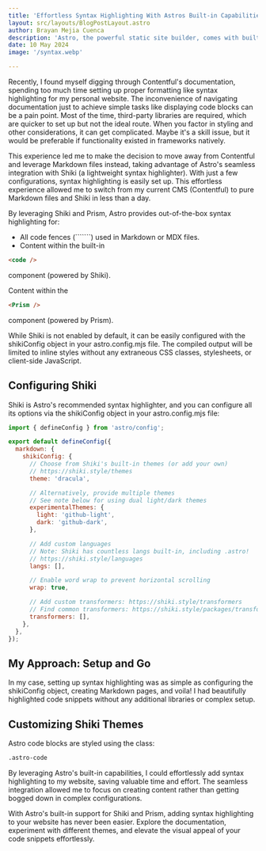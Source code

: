 ```yaml
---
title: 'Effortless Syntax Highlighting With Astros Built-in Capabilities'
layout: src/layouts/BlogPostLayout.astro
author: Brayan Mejia Cuenca
description: 'Astro, the powerful static site builder, comes with built-in support for syntax highlighting, making it a breeze to showcase code snippets on your website'
date: 10 May 2024
image: '/syntax.webp'

---
```

Recently, I found myself digging through Contentful's documentation, spending too much time setting up proper formatting like syntax highlighting for my personal website. The inconvenience of navigating documentation just to achieve simple tasks like displaying code blocks can be a pain point. Most of the time, third-party libraries are required, which are quicker to set up but not the ideal route. When you factor in styling and other considerations, it can get complicated. Maybe it's a skill issue, but it would be preferable if functionality existed in frameworks natively.

This experience led me to make the decision to move away from Contentful and leverage Markdown files instead, taking advantage of Astro's seamless integration with Shiki (a lightweight syntax highlighter). With just a few configurations, syntax highlighting is easily set up. This effortless experience allowed me to switch from my current CMS (Contentful) to pure Markdown files and Shiki in less than a day.

By leveraging Shiki and Prism, Astro provides out-of-the-box syntax highlighting for:

- All code fences (```````) used in Markdown or MDX files.
- Content within the built-in

```html
<code />
```

component (powered by Shiki).

Content within the

```html
<Prism />
```

component (powered by Prism).

While Shiki is not enabled by default, it can be easily configured with the shikiConfig object in your astro.config.mjs file. The compiled output will be limited to inline styles without any extraneous CSS classes, stylesheets, or client-side JavaScript.
## Configuring Shiki

Shiki is Astro's recommended syntax highlighter, and you can configure all its options via the shikiConfig object in your astro.config.mjs file:

```js
import { defineConfig } from 'astro/config';

export default defineConfig({
  markdown: {
    shikiConfig: {
      // Choose from Shiki's built-in themes (or add your own)
      // https://shiki.style/themes
      theme: 'dracula',

      // Alternatively, provide multiple themes
      // See note below for using dual light/dark themes
      experimentalThemes: {
        light: 'github-light',
        dark: 'github-dark',
      },

      // Add custom languages
      // Note: Shiki has countless langs built-in, including .astro!
      // https://shiki.style/languages
      langs: [],

      // Enable word wrap to prevent horizontal scrolling
      wrap: true,

      // Add custom transformers: https://shiki.style/transformers
      // Find common transformers: https://shiki.style/packages/transformers
      transformers: [],
    },
  },
});
```

## My Approach: Setup and Go

In my case, setting up syntax highlighting was as simple as configuring the shikiConfig object, creating Markdown pages, and voila! I had beautifully highlighted code snippets without any additional libraries or complex setup.

## Customizing Shiki Themes

Astro code blocks are styled using the class:

```html
.astro-code
```

By leveraging Astro's built-in capabilities, I could effortlessly add syntax highlighting to my website, saving valuable time and effort. The seamless integration allowed me to focus on creating content rather than getting bogged down in complex configurations.

With Astro's built-in support for Shiki and Prism, adding syntax highlighting to your website has never been easier. Explore the documentation, experiment with different themes, and elevate the visual appeal of your code snippets effortlessly.
